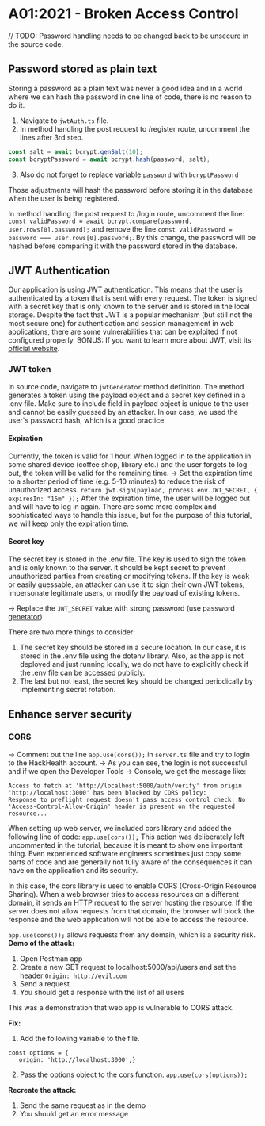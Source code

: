 # A01:2021 - Broken Access Control

// TODO: Password handling needs to be changed back to be unsecure in the source code.

## Password stored as plain text

Storing a password as a plain text was never a good idea and in a world where we can hash the password in one line of
code, there is no reason to do it.

1. Navigate to ```jwtAuth.ts``` file.
2. In method handling the post request to /register route, uncomment the lines after 3rd step.
```js filename="jwtAuth.ts" {3} copy
const salt = await bcrypt.genSalt(10);
const bcryptPassword = await bcrypt.hash(password, salt);
```
3. Also do not forget to replace variable ```password``` with ```bcryptPassword```

Those adjustments will hash the password before storing it in the database when the user is being registered.

In method handling the post request to /login route, uncomment the
line: ```const validPassword = await bcrypt.compare(password, user.rows[0].password);``` and remove the
line ```const validPassword = password === user.rows[0].password;```.
By this change, the password will be hashed before comparing it with the password stored in the database.

## JWT Authentication

Our application is using JWT authentication. This means that the user is authenticated by a token that is sent with
every request. The token is signed with a secret key that is only known to the server and is stored in the local
storage.
Despite the fact that JWT is a popular mechanism (but still not the most secure one) for authentication and session
management in web applications,
there are some vulnerabilities that can be exploited if not configured properly.
BONUS: If you want to learn more about JWT, visit its [official website](https://jwt.io/).

### JWT token

In source code, navigate to ```jwtGenerator``` method definition.
The method generates a token using the payload object and a secret key defined in a .env file.
Make sure to include field in payload object is unique to the user and cannot be easily guessed by an attacker.
In our case, we used the user`s password hash, which is a good practice.

#### Expiration

Currently, the token is valid for 1 hour. When logged in to the application in some shared device (coffee shop, library
etc.) and the user forgets to log out, the token will be valid for the remaining time.
-> Set the expiration time to a shorter period of time (e.g. 5-10 minutes) to reduce the risk of unauthorized access.
```return jwt.sign(payload, process.env.JWT_SECRET, { expiresIn: "15m" });```
After the expiration time, the user will be logged out and will have to log in again.
There are some more complex and sophisticated ways to handle this issue, but for the purpose of this tutorial, we will
keep only the expiration time.

#### Secret key

The secret key is stored in the .env file. The key is used to sign the token and is only known to the server.
it should be kept secret to prevent unauthorized parties from creating or modifying tokens. If the key is weak or easily
guessable, an attacker can use it to sign their own JWT tokens, impersonate legitimate users, or modify the payload of
existing tokens.

-> Replace the ```JWT_SECRET``` value with strong password (use password [genetator](https://www.lastpass.com/features/password-generator))

There are two more things to consider:

1. The secret key should be stored in a secure location. In our case, it is stored in the .env file using the dotenv
library. Also, as the app is
not deployed and just running locally, we do not have to explicitly check if the .env file can be accessed publicly.
2. The last but not least, the secret key should be changed periodically by implementing secret rotation.

## Enhance server security

### CORS

-> Comment out the line ```app.use(cors());``` in ```server.ts``` file and try to login to the HackHealth account.
-> As you can see, the login is not successful and if we open the Developer Tools -> Console, we get the message like:

```
Access to fetch at 'http://localhost:5000/auth/verify' from origin 'http://localhost:3000' has been blocked by CORS policy:
Response to preflight request doesn't pass access control check: No 'Access-Control-Allow-Origin' header is present on the requested resource...
```

When setting up web server, we included cors library and added the following line of code:
```app.use(cors());```
This action was deliberately left uncommented in the tutorial, because it is meant to show one important thing.
Even experienced software engineers sometimes just copy some parts of code and are generally not fully aware of the
consequences it can have on the application and its security.

In this case, the cors library is used to enable CORS (Cross-Origin Resource Sharing).
When a web browser tries to access resources on a different domain, it sends an HTTP request to the server hosting the
resource. If the server does not allow requests from that domain, the browser will block the response and the web
application will not be able to access the resource.

```app.use(cors());``` allows requests from any domain, which is a security risk.
**Demo of the attack:**
1. Open Postman app
2. Create a new GET request to localhost:5000/api/users and set the header ```Origin: http://evil.com```
3. Send a request
4. You should get a response with the list of all users

This was a demonstration that web app is vulnerable to CORS attack.

**Fix:**
1. Add the following variable to the file.
```
const options = {
   origin: 'http://localhost:3000',}
   ```
2. Pass the options object to the cors function.
```app.use(cors(options));```

**Recreate the attack:**
1. Send the same request as in the demo
2. You should get an error message
